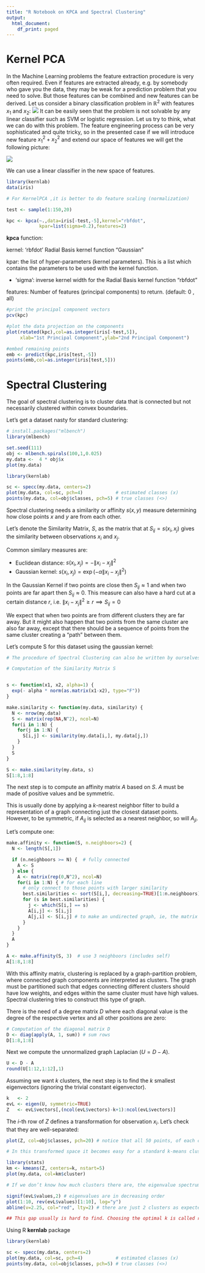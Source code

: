 ```yaml
---
title: "R Notebook on KPCA and Spectral Clustering"
output:
  html_document:
    df_print: paged
---
```

# Kernel PCA
In the Machine Learning problems the feature extraction procedure is very often required. Even if features are extracted already, e.g. by somebody who gave you the data, they may be weak for a prediction problem that you need to solve. But those features can be combined and new features can be derived. Let us consider a binary classification problem in $\mathbb{R}^2$ with features $x_1$ and $x_2$:
![](pca1.png)
It can be easily seen that the problem is not solvable by any linear classifier such as SVM or logistic regression. Let us try to think, what we can do with this problem. The feature engineering process can be very sophisticated and quite tricky, so in the presented case if we will introduce new feature $x_1^2+x_2^2$ and extend our space of features we will get the following picture:

![](pca2.png)

We can use a linear classifier in the new space of features.






```r

library(kernlab)
data(iris)

# For KernelPCA ,it is better to do feature scaling (normalization)

test <- sample(1:150,20)

kpc <- kpca(~.,data=iris[-test,-5],kernel="rbfdot",
            kpar=list(sigma=0.2),features=2)      
```

**kpca** function:

kernel: 'rbfdot'  Radial Basis kernel function "Gaussian"

kpar: the list of hyper-parameters (kernel parameters). This is a list which contains the parameters to be used with the kernel function.

* 'sigma': inverse kernel width for the Radial Basis kernel function "rbfdot" 

features: Number of features (principal components) to return. (default: 0 , all)

```r
#print the principal component vectors
pcv(kpc)

#plot the data projection on the components
plot(rotated(kpc),col=as.integer(iris[-test,5]),
     xlab="1st Principal Component",ylab="2nd Principal Component")

#embed remaining points 
emb <- predict(kpc,iris[test,-5])
points(emb,col=as.integer(iris[test,5]))
```


# Spectral Clustering
The goal of spectral clustering is to cluster data that is connected but not necessarily clustered within convex boundaries.

Let’s get a dataset nasty for standard clustering:
```r
# install.packages("mlbench")
library(mlbench)

set.seed(111)
obj <- mlbench.spirals(100,1,0.025)
my.data <-  4 * obj$x
plot(my.data)

library(kernlab)

sc <- specc(my.data, centers=2)
plot(my.data, col=sc, pch=4)            # estimated classes (x)
points(my.data, col=obj$classes, pch=5) # true classes (<>)
```

Spectral clustering needs a similarity or affinity $s(x,y)$ measure determining how close points $x$ and $y$ are from each other.

Let’s denote the Similarity Matrix, $S$, as the matrix that at $S_{ij}=s(x_i,x_j)$ gives the similarity between observations $x_i$ and $x_j$.

Common similary measures are:

* Euclidean distance: $s(x_i,x_j)=-\| x_i-x_j \|^2$
* Gaussian kernel: $s(x_i,x_j)=\exp (-\alpha\|x_i-x_j\|^2)$

In the Gaussian Kernel if two points are close then $S_{ij}\approx 1$ and when two points are far apart then $S_{ij}\approx 0$. This measure can also have a hard cut at a certain distance $r$, i.e. $\| x_i-x_j \|^2\geq r\implies S_{ij}=0$

We expect that when two points are from different clusters they are far away. But it might also happen that two points from the same cluster are also far away, except that there should be a sequence of points from the same cluster creating a “path” between them.

Let’s compute S for this dataset using the gaussian kernel:

```r
# The procedure of Spectral Clustering can also be written by ourselves.

# Computation of the Similarity Matrix S


s <- function(x1, x2, alpha=1) {
  exp(- alpha * norm(as.matrix(x1-x2), type="F"))
}

make.similarity <- function(my.data, similarity) {
  N <- nrow(my.data)
  S <- matrix(rep(NA,N^2), ncol=N)
  for(i in 1:N) {
    for(j in 1:N) {
      S[i,j] <- similarity(my.data[i,], my.data[j,])
    }
  }
  S
}

S <- make.similarity(my.data, s)
S[1:8,1:8]
```

The next step is to compute an affinity matrix $A$ based on $S$. $A$ must be made of positive values and be symmetric.

This is usually done by applying a $k$-nearest neighbor filter to build a representation of a graph connecting just the closest dataset points. However, to be symmetric, if $A_{ij}$ is selected as a nearest neighbor, so will $A_{ji}$.

Let's compute one:

```r
make.affinity <- function(S, n.neighboors=2) {
  N <- length(S[,1])

  if (n.neighboors >= N) {  # fully connected
    A <- S
  } else {
    A <- matrix(rep(0,N^2), ncol=N)
    for(i in 1:N) { # for each line
      # only connect to those points with larger similarity 
      best.similarities <- sort(S[i,], decreasing=TRUE)[1:n.neighboors]
      for (s in best.similarities) {
        j <- which(S[i,] == s)
        A[i,j] <- S[i,j]
        A[j,i] <- S[i,j] # to make an undirected graph, ie, the matrix becomes symmetric
      }
    }
  }
  A  
}

A <- make.affinity(S, 3)  # use 3 neighboors (includes self)
A[1:8,1:8]
```

With this affinity matrix, clustering is replaced by a graph-partition problem, where connected graph components are interpreted as clusters. The graph must be partitioned such that edges connecting different clusters should have low weights, and edges within the same cluster must have high values. Spectral clustering tries to construct this type of graph.

There is the need of a degree matrix $D$ where each diagonal value is the degree of the respective vertex and all other positions are zero:

```r
# Computation of the diagonal matrix D
D <- diag(apply(A, 1, sum)) # sum rows
D[1:8,1:8]
```

Next we compute the unnormalized graph Laplacian ($U=D−A$). 


```r
U <- D - A
round(U[1:12,1:12],1)
```

Assuming we want $k$ clusters, the next step is to find the $k$ smallest eigenvectors (ignoring the trivial constant eigenvector).

```r
k   <- 2
evL <- eigen(U, symmetric=TRUE)
Z   <- evL$vectors[,(ncol(evL$vectors)-k+1):ncol(evL$vectors)]
```
The $i$-th row of $Z$ defines a transformation for observation $x_i$. Let's check that they are well-separated:

```r
plot(Z, col=obj$classes, pch=20) # notice that all 50 points, of each cluster, are on top of each other

# In this transformed space it becomes easy for a standard k-means clustering to find the appropriate clusters:

library(stats)
km <- kmeans(Z, centers=k, nstart=5)
plot(my.data, col=km$cluster)

# If we don’t know how much clusters there are, the eigenvalue spectrum has a gap that give us the value of k.

signif(evL$values,2) # eigenvalues are in decreasing order
plot(1:10, rev(evL$values)[1:10], log="y")
abline(v=2.25, col="red", lty=2) # there are just 2 clusters as expected

## This gap usually is hard to find. Choosing the optimal k is called rounding.

```


Using R **kernlab** package

```r
library(kernlab)

sc <- specc(my.data, centers=2)
plot(my.data, col=sc, pch=4)            # estimated classes (x)
points(my.data, col=obj$classes, pch=5) # true classes (<>)
```


